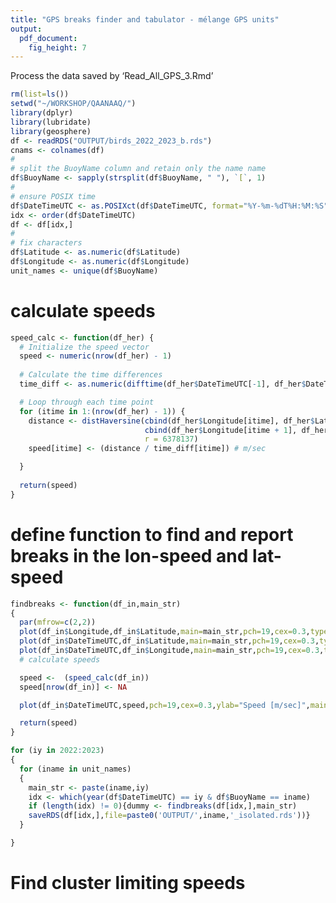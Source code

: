 ```yaml
---
title: "GPS breaks finder and tabulator - mélange GPS units"
output: 
  pdf_document: 
    fig_height: 7
---
```


Process the data saved by 'Read_All_GPS_3.Rmd'  

```r
rm(list=ls())
setwd("~/WORKSHOP/QAANAAQ/")
library(dplyr)
library(lubridate)
library(geosphere)
df <- readRDS("OUTPUT/birds_2022_2023_b.rds")
cnams <- colnames(df)
#
# split the BuoyName column and retain only the name name
df$BuoyName <- sapply(strsplit(df$BuoyName, " "), `[`, 1)
#
# ensure POSIX time
df$DateTimeUTC <- as.POSIXct(df$DateTimeUTC, format="%Y-%m-%dT%H:%M:%S",tz='UTC')
idx <- order(df$DateTimeUTC)
df <- df[idx,]
#
# fix characters
df$Latitude <- as.numeric(df$Latitude)
df$Longitude <- as.numeric(df$Longitude)
unit_names <- unique(df$BuoyName)

```

# calculate speeds
```r
speed_calc <- function(df_her) {
  # Initialize the speed vector
  speed <- numeric(nrow(df_her) - 1)
  
  # Calculate the time differences
  time_diff <- as.numeric(difftime(df_her$DateTimeUTC[-1], df_her$DateTimeUTC[-nrow(df_her)], units = "secs"))

  # Loop through each time point
  for (itime in 1:(nrow(df_her) - 1)) {
    distance <- distHaversine(cbind(df_her$Longitude[itime], df_her$Latitude[itime]), 
                              cbind(df_her$Longitude[itime + 1], df_her$Latitude[itime + 1]), 
                              r = 6378137)
    speed[itime] <- (distance / time_diff[itime]) # m/sec

  }
  
  return(speed)
}
```




# define function to find and report breaks in the lon-speed and lat-speed
```r
findbreaks <- function(df_in,main_str)
{
  par(mfrow=c(2,2))
  plot(df_in$Longitude,df_in$Latitude,main=main_str,pch=19,cex=0.3,type="b")
  plot(df_in$DateTimeUTC,df_in$Latitude,main=main_str,pch=19,cex=0.3,type="b",ylab="lat")
  plot(df_in$DateTimeUTC,df_in$Longitude,main=main_str,pch=19,cex=0.3,type="b",ylab='lon')
  # calculate speeds

  speed <-  (speed_calc(df_in))
  speed[nrow(df_in)] <- NA

  plot(df_in$DateTimeUTC,speed,pch=19,cex=0.3,ylab="Speed [m/sec]",main=main_str)

  return(speed)
}
```

```r
for (iy in 2022:2023)
{
  for (iname in unit_names)
  {
    main_str <- paste(iname,iy)
    idx <- which(year(df$DateTimeUTC) == iy & df$BuoyName == iname)
    if (length(idx) != 0){dummy <- findbreaks(df[idx,],main_str)
    saveRDS(df[idx,],file=paste0('OUTPUT/',iname,'_isolated.rds'))}
  }

}
```


# Find cluster limiting speeds
```r

```



